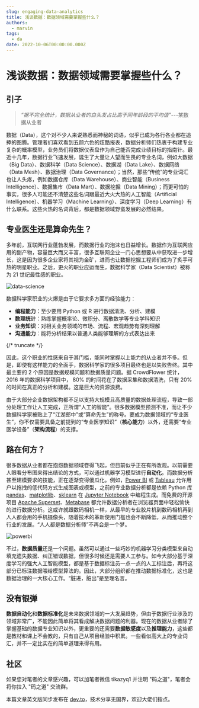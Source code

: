 ```yaml
---
slug: engaging-data-analytics
title: 浅谈数据：数据领域需要掌握些什么？
authors:
  - marvin
tags:
  - da
date: 2022-10-06T00:00:00.000Z
---
```



# 浅谈数据：数据领域需要掌握些什么？

## 引子

> *“据不完全统计，数据从业者的白头发占比高于同年龄段的平均值”*---某数据从业者

数据（Data），这个对不少人来说熟悉而神秘的词语，似乎已成为各行各业都在追捧的图腾。管理者们喜欢看到五颜六色的炫酷报表，数据分析师们热衷于构建专业复杂的概率模型，业务员们将数据仪表盘作为自己能否完成业绩目标的指南针。最近十几年，数据行业飞速发展，诞生了大量让人望而生畏的专业名词，例如大数据（Big Data）、数据科学（Data Science）、数据湖（Data Lake）、数据网络（Data Mesh）、数据治理（Data Governance）；当然，那些“传统”的专业词汇也让人头疼，例如数据仓库（Data Warehouse）、商业智能（Business Intelligence）、数据集市（Data Mart）、数据挖掘（Data Mining）；而更可怕的事实，很多人可能还不清楚这些名词跟最近大火大热的人工智能（Artificial Intelligence）、机器学习（Machine Learning）、深度学习（Deep Learning）有什么联系。这些火热的名词背后，都是数据领域野蛮发展的必然结果。

## 专业医生还是算命先生？

多年前，互联网行业蓬勃发展，而数据行业的泡沫也日益增长。数据作为互联网应用的副产物，容量巨大而又丰富，很多互联网企业一门心思想要从中获取进一步增长，这是因为很多企业家将其视为金矿，进而也让数据挖掘工程师们成为了炙手可热的明星职业。之后，更火的职业应运而生，数据科学家（Data Scientist）被称为 21 世纪最性感的职业。

![data-science](https://codao.crawlab.cn/images/2022-10-06-155358.jpg)

数据科学家职业的火爆是由于它要求多方面的经验能力：

- **编程能力**：至少要用 Python 或 R 进行数据清洗、分析、建模
- **数理统计**：熟练掌握概率论、微积分、离散数学等专业学科知识
- **业务知识**：对相关业务领域的市场、流程、宏观趋势有深刻理解
- **沟通能力**：能将分析结果以普通人类能够理解的方式表达出来

{/* truncate */}

因此，这个职业的性感来自于其门槛，能同时掌握以上能力的从业者并不多。但是，即使有这样能力的全面手，数据科学家的很多项目最终也是以失败告终。其中最主要的 2 个原因是数据规模问题和数据质量问题。据 CrowdFlower 统计，2016 年的数据科学项目中， 80% 的时间花在了数据采集和数据清洗，只有 20% 的时间在真正的分析和建模。这是巨大的资源浪费。

由于大部分企业数据架构都不足以支持大规模且高质量的数据处理流程，导致一部分处理工作让人工完成，正所谓“人工的智能”。很多数据模型预测不准，而让不少数据科学家被贴上了“江湖郎中”或“算命先生”的称号。要成为数据领域的“专业医生”，你不仅需要具备之前提到的“专业医学知识”（**核心能力**）以外，还需要“专业医学设备”（**架构流程**）的支撑。

## 路在何方？

很多数据从业者都在抱怨数据领域卷得飞起，但目前似乎正在有所改观。以前需要人眼看分布图来得出结论的方式，可以通过机器学习模型进行**自动化**。而数据分析甚至建模要求的技能，正在逐渐变得傻瓜化。例如，[Power BI](https://powerbi.microsoft.com/en-us/) 或 [Tableau](https://www.tableau.com/) 允许用户以拖拽的低代码方式生成图表或模型，之前的专业数据分析都是依赖 Python 库 [pandas](https://pandas.pydata.org/)、[matplotlib](https://matplotlib.org/)、[sklearn](https://scikit-learn.org/) 在 [Jupyter Notebook](https://jupyter.org/) 中编程生成。而免费的开源项目 [Apache Superset](https://superset.apache.org/)、[Metabase](https://www.metabase.com/) 都允许数据分析者在浏览器页面中轻松愉快的进行数据分析。这或许就跟数码相机一样，从最早的专业胶片机到数码相机再到人人都会用的手机摄像头，随着技术的革新使用门槛也会不断降低，从而推动整个行业的发展。“人人都是数据分析师”不再会是一个梦。

![powerbi](https://codao.crawlab.cn/images/2022-10-06-155246.png)

不过，**数据质量**还是一个问题。虽然可以通过一些巧妙的机器学习分类模型来自动填充遗失数据、纠正错误数据，但很多时候还是需要人工参与。如今大部分基于深度学习的强大人工智能模型，都是基于数据标注员一点一点的人工标注后，再将这部分已标注数据喂给模型算法的。因此，大部分组织都在推动数据标准化，这也是数据治理的一大核心工作。“脏进，脏出”是至理名言。

## 没有银弹

**数据自动化**和**数据标准化**是未来数据领域的一大发展趋势，但由于数据行业涉及的领域非常广，不能因此简单将其看成解决数据问题的利器。现在的数据从业者除了掌握基础的数据专业知识以外，更重要的还需要**数据敏感度**以及**推理能力**，这些都是教材和课上不会教的，只有自己从项目经验中积累。一些看似高大上的专业词汇，并不一定比实在的简单道理来得有用。

## 社区

如果您对笔者的文章感兴趣，可以加笔者微信 tikazyq1 并注明 "码之道"，笔者会将你拉入 "码之道" 交流群。

本篇文章英文版同步发布在 [dev.to](https://dev.to/tikazyq/talking-data-what-do-we-need-for-engaging-data-analytics-3g9k)，技术分享无国界，欢迎大佬们指点。
